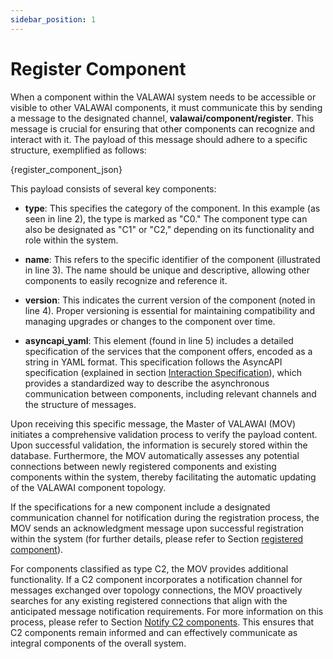 ```yaml
---
sidebar_position: 1
---
```


# Register Component

When a component within the VALAWAI system needs to be accessible or visible to other
VALAWAI components, it must communicate this by sending a message to the designated channel, 
**valawai/component/register**. This message is crucial for ensuring that other components
can recognize and interact with it. The payload of this message should adhere to a specific
structure, exemplified as follows:



<CodeBlock language="json" showLineNumbers>{register_component_json}</CodeBlock>

This payload consists of several key components:


 - **type**: This specifies the category of the component. In this example (as seen in line 2),
  the type is marked as "C0." The component type can also be designated as "C1" or "C2,"
  depending on its functionality and role within the system.

 - **name**: This refers to the specific identifier of the component
    (illustrated in line 3). The name should be unique and descriptive, allowing other
    components to easily recognize and reference it.

 - **version**: This indicates the current version of the component
    (noted in line 4). Proper versioning is essential for maintaining compatibility
    and managing upgrades or changes to the component over time.

 - **asyncapi_yaml**: This element (found in line 5) includes a detailed
    specification of the services that the component offers, encoded as a string in YAML format.
    This specification follows the AsyncAPI specification (explained in section
    [Interaction Specification](/docs/architecture/implementations/component#interaction-specification)),
    which provides a standardized way to describe the asynchronous communication
    between components, including relevant channels and the structure of messages.
    

Upon receiving this specific message, the Master of VALAWAI (MOV) initiates a comprehensive 
validation process to verify the payload content. Upon successful validation, the information 
is securely stored within the database. Furthermore, the MOV automatically assesses
any potential connections between newly registered components and existing components
within the system, thereby facilitating the automatic updating of the VALAWAI component topology.

If the specifications for a new component include a designated communication channel 
for notification during the registration process, the MOV sends an acknowledgment message 
upon successful registration within the system (for further details, please refer to
Section [registered component](/docs/architecture/implementations/mov/registered_notification)).

For components classified as type C2, the MOV provides additional functionality. If a C2
component incorporates a notification channel for messages exchanged over topology connections,
the MOV proactively searches for any existing registered connections that align with 
the anticipated message notification requirements. For more information on this process, 
please refer to Section [Notify C2 components](/docs/architecture/implementations/mov/notify_c2_components).
This ensures that C2 components remain informed and can effectively communicate as integral 
components of the overall system.
